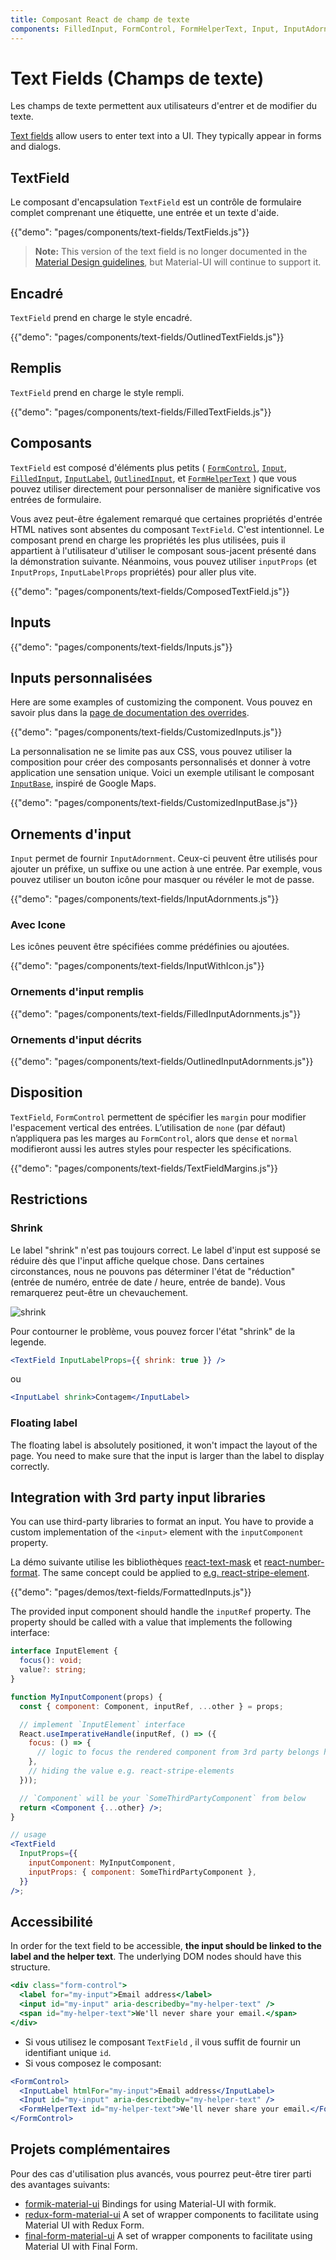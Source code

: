 ```yaml
---
title: Composant React de champ de texte
components: FilledInput, FormControl, FormHelperText, Input, InputAdornment, InputBase, InputLabel, OutlinedInput, TextField
---
```


# Text Fields (Champs de texte)

<p class="description">Les champs de texte permettent aux utilisateurs d'entrer et de modifier du texte.</p>

[Text fields](https://material.io/design/components/text-fields.html) allow users to enter text into a UI. They typically appear in forms and dialogs.

## TextField

Le composant d'encapsulation `TextField` est un contrôle de formulaire complet comprenant une étiquette, une entrée et un texte d'aide.

{{"demo": "pages/components/text-fields/TextFields.js"}}

> **Note:** This version of the text field is no longer documented in the [Material Design guidelines](https://material.io/), but Material-UI will continue to support it.

## Encadré

`TextField` prend en charge le style encadré.

{{"demo": "pages/components/text-fields/OutlinedTextFields.js"}}

## Remplis

`TextField` prend en charge le style rempli.

{{"demo": "pages/components/text-fields/FilledTextFields.js"}}

## Composants

`TextField` est composé d'éléments plus petits ( [`FormControl`](/api/form-control/), [`Input`](/api/input/), [`FilledInput`](/api/filled-input/), [`InputLabel`](/api/input-label/), [`OutlinedInput`](/api/outlined-input/), et [`FormHelperText`](/api/form-helper-text/) ) que vous pouvez utiliser directement pour personnaliser de manière significative vos entrées de formulaire.

Vous avez peut-être également remarqué que certaines propriétés d'entrée HTML natives sont absentes du composant `TextField`. C'est intentionnel. Le composant prend en charge les propriétés les plus utilisées, puis il appartient à l'utilisateur d'utiliser le composant sous-jacent présenté dans la démonstration suivante. Néanmoins, vous pouvez utiliser `inputProps` (et `InputProps`, `InputLabelProps` propriétés) pour aller plus vite.

{{"demo": "pages/components/text-fields/ComposedTextField.js"}}

## Inputs

{{"demo": "pages/components/text-fields/Inputs.js"}}

## Inputs personnalisées

Here are some examples of customizing the component. Vous pouvez en savoir plus dans la [page de documentation des overrides](/customization/components/).

{{"demo": "pages/components/text-fields/CustomizedInputs.js"}}

La personnalisation ne se limite pas aux CSS, vous pouvez utiliser la composition pour créer des composants personnalisés et donner à votre application une sensation unique. Voici un exemple utilisant le composant [`InputBase`](/api/input-base/), inspiré de Google Maps.

{{"demo": "pages/components/text-fields/CustomizedInputBase.js"}}

## Ornements d'input

`Input` permet de fournir `InputAdornment`. Ceux-ci peuvent être utilisés pour ajouter un préfixe, un suffixe ou une action à une entrée. Par exemple, vous pouvez utiliser un bouton icône pour masquer ou révéler le mot de passe.

{{"demo": "pages/components/text-fields/InputAdornments.js"}}

### Avec Icone

Les icônes peuvent être spécifiées comme prédéfinies ou ajoutées.

{{"demo": "pages/components/text-fields/InputWithIcon.js"}}

### Ornements d'input remplis

{{"demo": "pages/components/text-fields/FilledInputAdornments.js"}}

### Ornements d'input décrits

{{"demo": "pages/components/text-fields/OutlinedInputAdornments.js"}}

## Disposition

`TextField`, `FormControl` permettent de spécifier les `margin` pour modifier l'espacement vertical des entrées. L’utilisation de `none` (par défaut) n’appliquera pas les marges au `FormControl`, alors que `dense` et `normal` modifieront aussi les autres styles pour respecter les spécifications.

{{"demo": "pages/components/text-fields/TextFieldMargins.js"}}

## Restrictions

### Shrink

Le label "shrink" n'est pas toujours correct. Le label d'input est supposé se réduire dès que l'input affiche quelque chose. Dans certaines circonstances, nous ne pouvons pas déterminer l'état de "réduction" (entrée de numéro, entrée de date / heure, entrée de bande). Vous remarquerez peut-être un chevauchement.

![shrink](/static/images/text-fields/shrink.png)

Pour contourner le problème, vous pouvez forcer l'état "shrink" de la legende.

```jsx
<TextField InputLabelProps={{ shrink: true }} />
```

ou

```jsx
<InputLabel shrink>Contagem</InputLabel>
```

### Floating label

The floating label is absolutely positioned, it won't impact the layout of the page. You need to make sure that the input is larger than the label to display correctly.

## Integration with 3rd party input libraries

You can use third-party libraries to format an input. You have to provide a custom implementation of the `<input>` element with the `inputComponent` property.

La démo suivante utilise les bibliothèques [react-text-mask](https://github.com/text-mask/text-mask) et [react-number-format](https://github.com/s-yadav/react-number-format). The same concept could be applied to [e.g. react-stripe-element](https://github.com/mui-org/material-ui/issues/16037).

{{"demo": "pages/demos/text-fields/FormattedInputs.js"}}

The provided input component should handle the `inputRef` property. The property should be called with a value that implements the following interface:

```ts
interface InputElement {
  focus(): void;
  value?: string;
}
```

```jsx
function MyInputComponent(props) {
  const { component: Component, inputRef, ...other } = props;

  // implement `InputElement` interface
  React.useImperativeHandle(inputRef, () => ({
    focus: () => {
      // logic to focus the rendered component from 3rd party belongs here
    },
    // hiding the value e.g. react-stripe-elements
  }));

  // `Component` will be your `SomeThirdPartyComponent` from below
  return <Component {...other} />;
}

// usage
<TextField
  InputProps={{
    inputComponent: MyInputComponent,
    inputProps: { component: SomeThirdPartyComponent },
  }}
/>;
```

## Accessibilité

In order for the text field to be accessible, **the input should be linked to the label and the helper text**. The underlying DOM nodes should have this structure.

```jsx
<div class="form-control">
  <label for="my-input">Email address</label>
  <input id="my-input" aria-describedby="my-helper-text" />
  <span id="my-helper-text">We'll never share your email.</span>
</div>
```

- Si vous utilisez le composant `TextField` , il vous suffit de fournir un identifiant unique `id`.
- Si vous composez le composant:

```jsx
<FormControl>
  <InputLabel htmlFor="my-input">Email address</InputLabel>
  <Input id="my-input" aria-describedby="my-helper-text" />
  <FormHelperText id="my-helper-text">We'll never share your email.</FormHelperText>
</FormControl>
```

## Projets complémentaires

Pour des cas d'utilisation plus avancés, vous pourrez peut-être tirer parti des avantages suivants:

- [formik-material-ui](https://github.com/stackworx/formik-material-ui) Bindings for using Material-UI with formik.
- [redux-form-material-ui](https://github.com/erikras/redux-form-material-ui) A set of wrapper components to facilitate using Material UI with Redux Form.
- [final-form-material-ui](https://github.com/Deadly0/final-form-material-ui) A set of wrapper components to facilitate using Material UI with Final Form.
